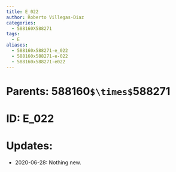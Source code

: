 ```yaml
---
title: E_022
author: Roberto Villegas-Diaz
categories:
  - 588160X588271
tags:
  - E
aliases:
  - 588160x588271-e_022
  - 588160x588271-e-022
  - 588160x588271-e022
---
```


# **Parents**: 588160`$\times$`588271
# **ID**: E_022
# **Updates**: 
 - 2020-06-28: Nothing new.
